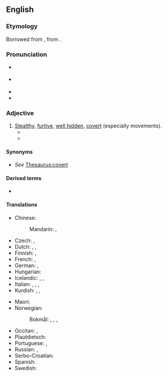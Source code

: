 ==English==

===Etymology===
Borrowed from {{bor|en|la|surrēptīcius||furtive, clandestine}}, from {{m|la|surrēpō||to creep along}}.

===Pronunciation===
* {{a|UK}} {{IPA|en|/ˌsʌɹɪpˈtɪʃəs/}}
* {{a|US}} {{IPA|en|/səˌɹɜpˈtɪʃəs/|/ˌsʌɹəpˈtɪʃəs/|/ˌsɜɹəpˈtɪʃəs/}}
* {{audio|en|en-us-surreptitious.ogg|Audio (US)}}
* {{rhymes|en|ɪʃəs}}

===Adjective===
{{en-adj}}

# [[stealth|Stealth]]y, [[furtive]], [[hidden|well hidden]], [[covert]] (especially movements).
#* {{quote-book|en|year=1922|author={{w|Ben Travers}}|title={{w|A Cuckoo in the Nest}}
|chapter=1|url=http://openlibrary.org/works/OL1521052W
|passage=He read the letter aloud. Sophia listened with the studied air of one for whom, even in these days, a title possessed some '''surreptitious''' allurement.}}
#* {{quote-journal|en|author=Lee A. Bygrave|title=Data Protection Pursuant to the Right to Privavy in Human Rights Treaties|journal=International Journal of Law and Information Technology|volume=6|issue=3|year=1998|pages=260–261|passage=It is also worth noting the case law on prisoners' correspondence which establishes that interception of a person's communications need not be '''surreptitious''' in order to amount to an interference with respect to Art 8 (1) <nowiki>[</nowiki>[[ECHR]]<nowiki>]</nowiki>.}}

====Synonyms====
* ''See'' [[Thesaurus:covert]]

====Derived terms====
* {{l|en|surreptitiously}}

====Translations====
{{trans-top|stealthy, furtive, well hidden, covert}}
* Chinese:
*: Mandarin: {{t|cmn|偷偷的}}, {{t|cmn|不为人知的}}
* Czech: {{t+|cs|tajný|m}}, {{t+|cs|skrytý}}
* Dutch: {{t+|nl|heimelijk}}, {{t+|nl|verdoken}}, {{t|nl|verdekt}}
* Finnish: {{t+|fi|salainen}}, {{t|fi|salamyhkäinen}}
* French: {{t+|fr|furtif}}, {{t+|fr|subreptice}}
* German: {{t+|de|heimlich}}, {{t+|de|verdeckt}}
* Hungarian: {{t+|hu|alattomos}}
* Icelandic: {{t+|is|laumulegur|m}}, {{t+|is|í laumi}}, {{t+|is|leynilegur|m}}
* Italian: {{t+|it|surrettizio}}, {{t+|it|subdolo}}, {{t|it|furbesco}}, {{t+|it|furtivo}}
* Kurdish: {{t+|ku|dizîkî}}, {{t+|ku|nehînî}}, {{t+|ku|razberî}}
{{trans-mid}}
* Maori: {{t|mi|whakahewa}}
* Norwegian:
*: Bokmål: {{t|nb|skjult}}, {{t|nb|dulgt}}, {{t+|nb|fordekt}}, {{t+|nb|hemmelig}}
* Occitan: {{t|oc|subreptici}}, {{t|oc|furtiu}}
* Plautdietsch: {{t|pdt|heemlich}}
* Portuguese: {{t+|pt|sub-reptício}}, {{t+|pt|furtivo}}
* Russian: {{t+|ru|та́йный}}, {{t+|ru|скры́тый}}
* Serbo-Croatian: {{t+|sh|potajno}}
* Spanish: {{t+|es|subrepticio}}
* Swedish: {{t+|sv|dold}}
{{trans-bottom}}